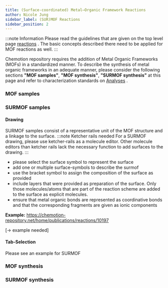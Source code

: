 ```yaml
---
title: (Surface-coordinated) Metal–Organic Framework Reactions
author: Nicole Jung
sidebar_label: (SUR)MOF Reactions
sidebar_position: 2
---
```


:::note Information
Please read the guidelines that are given on the top level page [reactions](/index.mdx) . The basic concepts described there need to be applied for MOF reactions as well.
:::

Chemotion repository requires the addition of Metal Organic Frameworks (MOFs) in a standardized manner. To describe the synthesis of metal organic frameworks in an adequate manner, please consider the following sections **"MOF samples"**, **"MOF synthesis"**, **"SURMOF synthesis"** at this page and refer to characterization standards on [Analyses](../analysis_test) .

### MOF samples

### SURMOF samples

#### Drawing

SURMOF samples consist of a representative unit of the MOF structure and a linkage to the surface.
:::note Ketcher rails needed
For a SURMOF drawing, please use ketcher-rails as a molecule editor. Other molecule editors than ketcher rails lack the necessary function to add surfaces to the drawing.
:::

- please select the surface symbol to represent the surface
- add one or multiple surface-symbols to describe the surmof
- use the bracket symbol to assign the composition of the surface as provided
- include layers that were provided as preparation of the surface. Only those molecules/atoms that are part of the reaction scheme are added to the surface as explicit molecules.
- ensure that metal organic bonds are represented as coordinative bonds and that the corresponding fragments are given as ionic components

**Example:**
https://chemotion-repository.net/home/publications/reactions/10197

[-> example needed]

#### Tab-Selection

Please see an example for SURMOF

### MOF synthesis

### SURMOF synthesis
